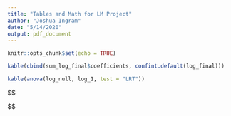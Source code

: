```yaml
---
title: "Tables and Math for LM Project"
author: "Joshua Ingram"
date: "5/14/2020"
output: pdf_document
---
```


```r
knitr::opts_chunk$set(echo = TRUE)
```


```r
kable(cbind(sum_log_final$coefficients, confint.default(log_final)))

kable(anova(log_null, log_1, test = "LRT"))
```

$$

$$